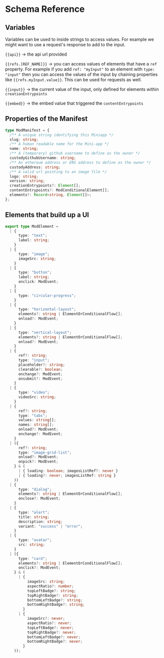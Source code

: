 # Schema Reference

## Variables

Variables can be used to inside strings to access values. For example we might want to use a request's response to add to the input.

`{{api}}` -> the api url provided

`{{refs.[REF_NAME]}}` -> you can access values of elements that have a `ref` property. For example if you add `ref: "myInput"` to an element with `type: "input"`
then you can access the values of the input by chaining properties like `{{refs.myInput.value}}`. This can be used for requests as well.

`{{input}}` -> the current value of the input, only defined for elements within `creationEntrypoints`

`{{embed}}` -> the embed value that triggered the `contentEntrypoints`

## Properties of the Manifest

```ts
type ModManifest = {
  /** A unique string identifying this Miniapp */
  slug: string;
  /** A human readable name for the Mini-app */
  name: string;
  /** A (temporary) github username to define as the owner */
  custodyGithubUsername: string;
  /** An ethereum address or ENS address to define as the owner */
  custodyAddress: string;
  /** A valid url pointing to an image file */
  logo: string;
  version: string;
  creationEntrypoints?: Element[];
  contentEntrypoints?: ModConditionalElement[];
  elements?: Record<string, Element[]>;
};
```

## Elements that build up a UI

```ts
export type ModElement =
  | {
      type: "text";
      label: string;
    }
  | {
      type: "image";
      imageSrc: string;
    }
  | {
      type: "button";
      label: string;
      onclick: ModEvent;
    }
  | {
      type: "circular-progress";
    }
  | {
      type: "horizontal-layout";
      elements?: string | ElementOrConditionalFlow[];
      onload?: ModEvent;
    }
  | {
      type: "vertical-layout";
      elements?: string | ElementOrConditionalFlow[];
      onload?: ModEvent;
    }
  | {
      ref?: string;
      type: "input";
      placeholder?: string;
      clearable?: boolean;
      onchange?: ModEvent;
      onsubmit?: ModEvent;
    }
  | {
      type: "video";
      videoSrc: string;
    }
  | {
      ref?: string;
      type: "tabs";
      values: string[];
      names: string[];
      onload?: ModEvent;
      onchange?: ModEvent;
    }
  | ({
      ref?: string;
      type: "image-grid-list";
      onload?: ModEvent;
      onpick?: ModEvent;
    } & (
      | { loading: boolean; imagesListRef?: never }
      | { loading?: never; imagesListRef: string }
    ))
  | {
      type: "dialog";
      elements?: string | ElementOrConditionalFlow[];
      onclose?: ModEvent;
    }
  | {
      type: "alert";
      title: string;
      description: string;
      variant: "success" | "error";
    }
  | {
      type: "avatar";
      src: string;
    }
  | ({
      type: "card";
      elements?: string | ElementOrConditionalFlow[];
      onclick?: ModEvent;
    } & (
      | {
          imageSrc: string;
          aspectRatio?: number;
          topLeftBadge?: string;
          topRightBadge?: string;
          bottomLeftBadge?: string;
          bottomRightBadge?: string;
        }
      | {
          imageSrc?: never;
          aspectRatio?: never;
          topLeftBadge?: never;
          topRightBadge?: never;
          bottomLeftBadge?: never;
          bottomRightBadge?: never;
        }
    ));
```

